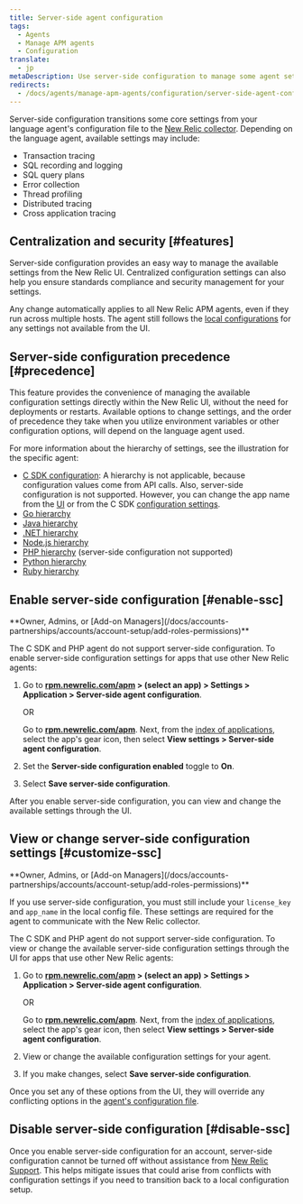 ```yaml
---
title: Server-side agent configuration
tags:
  - Agents
  - Manage APM agents
  - Configuration
translate:
  - jp
metaDescription: Use server-side configuration to manage some agent settings via the New Relic UI instead of the config file. Not available for PHP and C SDK.
redirects:
  - /docs/agents/manage-apm-agents/configuration/server-side-agent-configuration
---
```


Server-side configuration transitions some core settings from your language agent's configuration file to the [New Relic collector](/docs/accounts-partnerships/education/getting-started-new-relic/glossary#collector). Depending on the language agent, available settings may include:

* Transaction tracing
* SQL recording and logging
* SQL query plans
* Error collection
* Thread profiling
* Distributed tracing
* Cross application tracing

## Centralization and security [#features]

Server-side configuration provides an easy way to manage the available settings from the New Relic UI. Centralized configuration settings can also help you ensure standards compliance and security management for your settings.

Any change automatically applies to all New Relic APM agents, even if they run across multiple hosts. The agent still follows the [local configurations](/docs/agents/manage-apm-agents/configuration/configure-agent) for any settings not available from the UI.

## Server-side configuration precedence [#precedence]

This feature provides the convenience of managing the available configuration settings directly within the New Relic UI, without the need for deployments or restarts. Available options to change settings, and the order of precedence they take when you utilize environment variables or other configuration options, will depend on the language agent used.

For more information about the hierarchy of settings, see the illustration for the specific agent:

* [C SDK configuration](/docs/agents/c-sdk/install-configure/c-sdk-configuration): A hierarchy is not applicable, because configuration values come from API calls. Also, server-side configuration is not supported. However, you can change the app name from the [UI](/docs/agents/c-sdk/install-configure/c-sdk-configuration#change-ui) or from the C SDK [configuration settings](/docs/agents/c-sdk/install-configure/c-sdk-configuration#change-app-name).
* [Go hierarchy](/docs/agents/go-agent/instrumentation/go-agent-configuration#options)
* [Java hierarchy](/docs/agents/java-agent/configuration/java-agent-configuration-config-file#config-options-precedence)
* [.NET hierarchy](/docs/agents/net-agent/installation-configuration/net-agent-configuration#config-options-precedence)
* [Node.js hierarchy](/docs/agents/nodejs-agent/installation-configuration/configuring-nodejs#hierarchy)
* [PHP hierarchy](/docs/agents/php-agent/configuration/php-agent-configuration#config-options-precedence) (server-side configuration not supported)
* [Python hierarchy](/docs/agents/python-agent/installation-configuration/python-agent-configuration#options)
* [Ruby hierarchy](/docs/agents/ruby-agent/installation-configuration/ruby-agent-configuration#Options)

## Enable server-side configuration [#enable-ssc]

<Callout variant="tip">
  **Owner, Admins, or [Add-on Managers](/docs/accounts-partnerships/accounts/account-setup/add-roles-permissions)**
</Callout>

The C SDK and PHP agent do not support server-side configuration. To enable server-side configuration settings for apps that use other New Relic agents:

1. Go to **[rpm.newrelic.com/apm](https://rpm.newrelic.com/apm) > (select an app) > Settings > Application > Server-side agent configuration**.

   OR

   Go to **[rpm.newrelic.com/apm](https://rpm.newrelic.com/apm)**. Next, from the [index of applications](/docs/apm/applications-menu/monitoring/view-your-applications-index), select the app's gear <Icon name="fe-settings"/>
   icon, then select **View settings > Server-side agent configuration**.
2. Set the **Server-side configuration enabled** toggle to **On**.
3. Select **Save server-side configuration**.

After you enable server-side configuration, you can view and change the available settings through the UI.

## View or change server-side configuration settings [#customize-ssc]

<Callout variant="tip">
  **Owner, Admins, or [Add-on Managers](/docs/accounts-partnerships/accounts/account-setup/add-roles-permissions)**
</Callout>

If you use server-side configuration, you must still include your `license_key` and `app_name` in the local config file. These settings are required for the agent to communicate with the New Relic collector.

The C SDK and PHP agent do not support server-side configuration. To view or change the available server-side configuration settings through the UI for apps that use other New Relic agents:

1. Go to **[rpm.newrelic.com/apm](https://rpm.newrelic.com/apm) > (select an app) > Settings > Application > Server-side agent configuration**.

   OR

   Go to **[rpm.newrelic.com/apm](https://rpm.newrelic.com/apm)**. Next, from the [index of applications](/docs/apm/applications-menu/monitoring/view-your-applications-index), select the app's gear <Icon name="fe-settings"/>
   icon, then select **View settings > Server-side agent configuration**.
2. View or change the available configuration settings for your agent.
3. If you make changes, select **Save server-side configuration**.

Once you set any of these options from the UI, they will override any conflicting options in the [agent's configuration file](#precedence).

## Disable server-side configuration [#disable-ssc]

Once you enable server-side configuration for an account, server-side configuration cannot be turned off without assistance from [New Relic Support](http://support.newrelic.com). This helps mitigate issues that could arise from conflicts with configuration settings if you need to transition back to a local configuration setup.
